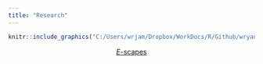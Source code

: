```yaml
---
title: "Research"
---
```

<center>

```r
knitr::include_graphics("C:/Users/wrjam/Dropbox/WorkDocs/R/Github/wryanjames.github.io/figs/E-scape.png")     
```     
     
[*E*-scapes](E-scape.html)

</center>